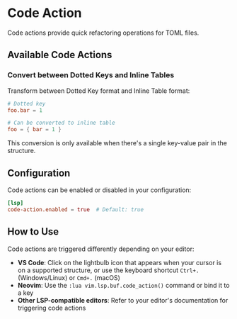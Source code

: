 
# Code Action

Code actions provide quick refactoring operations for TOML files.

## Available Code Actions

### Convert between Dotted Keys and Inline Tables

Transform between Dotted Key format and Inline Table format:

```toml
# Dotted key
foo.bar = 1

# Can be converted to inline table
foo = { bar = 1 }
```

<Tip>
This conversion is only available when there's a single key-value pair in the structure.
</Tip>

## Configuration

Code actions can be enabled or disabled in your configuration:

```toml
[lsp]
code-action.enabled = true  # Default: true
```

## How to Use

Code actions are triggered differently depending on your editor:

- **VS Code**: Click on the lightbulb icon that appears when your cursor is on a supported structure, or use the keyboard shortcut `Ctrl+.` (Windows/Linux) or `Cmd+.` (macOS)
- **Neovim**: Use the `:lua vim.lsp.buf.code_action()` command or bind it to a key
- **Other LSP-compatible editors**: Refer to your editor's documentation for triggering code actions
